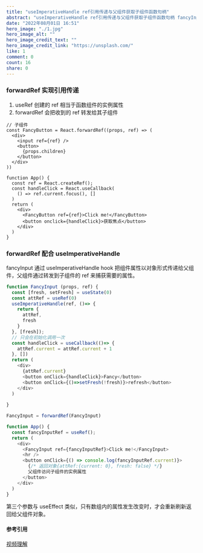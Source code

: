 ```yaml
---
title: "useImperativeHandle ref引用传递与父组件获取子组件函数句柄"
abstract: "useImperativeHandle ref引用传递与父组件获取子组件函数句柄 fancyInput 通过 useImperativeHandle hook 把组件属性以..."
date: "2022年08月01日 16:51"
hero_image: "./1.jpg"
hero_image_alt: ""
hero_image_credit_text: ""
hero_image_credit_link: "https://unsplash.com/"
like: 1
comment: 0
count: 16
share: 0
---
```


### forwardRef 实现引用传递
1. useRef 创建的 ref 相当于函数组件的实例属性
2. forwardRef 会把收到的 ref 转发给其子组件
```
// 子组件
const FancyButton = React.forwardRef((props, ref) => (
  <div>
    <input ref={ref} />
    <button>
      {props.children}
    </button>   
  </div>
))

function App() {
  const ref = React.createRef();
  const handleClick = React.useCallback(
    () => ref.current.focus(), []
  )
  return (
    <div>
      <FancyButton ref={ref}>Click me!</FancyButton>
      <button onclick={handleClick}>获取焦点</button>
    </div>
  )
}
```

### forwardRef 配合 useImperativeHandle
fancyInput 通过 useImperativeHandle hook 把组件属性以对象形式传递给父组件，父组件通过转发到子组件的 ref 来捕获需要的属性。

``` js
function FancyInput (props, ref) {
  const [fresh, setFresh] = useState(0)
  const attRef = useRef(0)
  useImperativeHandle(ref, ()=> {
    return {
      attRef,
      fresh
    }
  }, [fresh]);
  // 只会在初始化调用一次
  const handleClick = useCallback(()=> {
    attRef.current = attRef.current + 1
  }, [])
  return (
    <div>
      {attRef.current}
      <button onClick={handleClick}>Fancy</button>
      <button onClick={()=>setFresh(!fresh)}>refresh</button>   
    </div>
  )
  
}

FancyInput = forwardRef(FancyInput)

function App() {
  const fancyInputRef = useRef();
  return (
    <div>
      <FancyInput ref={fancyInputRef}>Click me!</FancyInput>
      <hr />
      <button onClick={() => console.log(fancyInputRef.current)}>
        {/* 返回对象{attRef:{current: 0}, fresh: false} */}
        父组件访问子组件的实例属性
      </button>
    </div>
  )
}
```
第三个参数与 useEffect 类似，只有数组内的属性发生改变时，才会重新刷新返回给父组件对象。

#### 参考引用
[视频理解](https://www.bilibili.com/video/BV19A411i71V?spm_id_from=333.337.search-card.all.click&vd_source=8e6c09a65f98bdea3f831ca2a673420a)